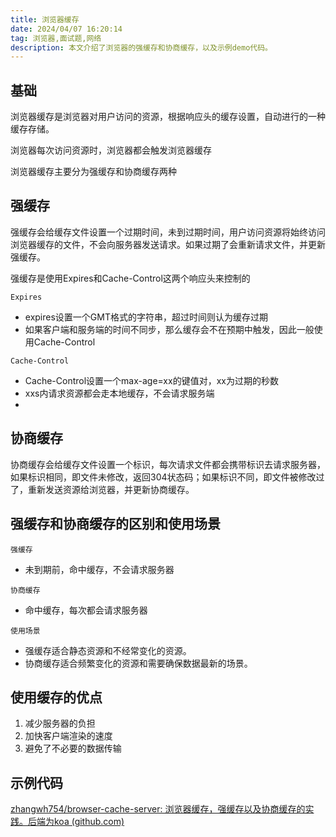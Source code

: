 ```yaml
---
title: 浏览器缓存
date: 2024/04/07 16:20:14
tag: 浏览器,面试题,网络
description: 本文介绍了浏览器的强缓存和协商缓存，以及示例demo代码。
---
```


## 基础

浏览器缓存是浏览器对用户访问的资源，根据响应头的缓存设置，自动进行的一种缓存存储。

浏览器每次访问资源时，浏览器都会触发浏览器缓存

浏览器缓存主要分为强缓存和协商缓存两种

## 强缓存

强缓存会给缓存文件设置一个过期时间，未到过期时间，用户访问资源将始终访问浏览器缓存的文件，不会向服务器发送请求。如果过期了会重新请求文件，并更新强缓存。

强缓存是使用Expires和Cache-Control这两个响应头来控制的

`Expires`

- expires设置一个GMT格式的字符串，超过时间则认为缓存过期
- 如果客户端和服务端的时间不同步，那么缓存会不在预期中触发，因此一般使用Cache-Control

`Cache-Control`

- Cache-Control设置一个max-age=xx的键值对，xx为过期的秒数
- xxs内请求资源都会走本地缓存，不会请求服务端
- 

## 协商缓存

协商缓存会给缓存文件设置一个标识，每次请求文件都会携带标识去请求服务器，如果标识相同，即文件未修改，返回304状态码；如果标识不同，即文件被修改过了，重新发送资源给浏览器，并更新协商缓存。

## 强缓存和协商缓存的区别和使用场景

`强缓存`

- 未到期前，命中缓存，不会请求服务器

`协商缓存`

- 命中缓存，每次都会请求服务器

`使用场景`

- 强缓存适合静态资源和不经常变化的资源。
- 协商缓存适合频繁变化的资源和需要确保数据最新的场景。

## 使用缓存的优点

1. 减少服务器的负担
2. 加快客户端渲染的速度
3. 避免了不必要的数据传输

## 示例代码

[zhangwh754/browser-cache-server: 浏览器缓存，强缓存以及协商缓存的实践。后端为koa (github.com)](https://github.com/zhangwh754/browser-cache-server)

